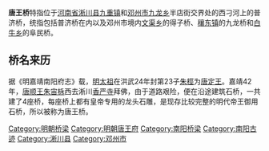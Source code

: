 {{文物保护单位
| 级别 = 省级
| 省区市 = 河南省
| 名称 = 唐王四桥
| 图片 = 
| 编号 = 8-228
| 分类 = 古建筑
| 时代 = 明
| 所在 = [[河南省|河南省]][[邓州市|邓州市]]、[[淅川县|淅川县]]
| 登录 = 2021年
}}
'''唐王桥'''特指位于[[河南省|河南省]][[淅川县|淅川县]][[九重镇|九重镇]]和[[邓州市|邓州市]][[九龙乡|九龙乡]]半店街交界处的西刁河上的普济桥，统指包括普济桥在内以及邓州市境内[[文渠乡|文渠乡]]的得子桥、[[穰东镇|穰东镇]]的九龙桥和[[白牛乡|白牛乡]]的阜民桥。
==桥名来历==
据《明嘉靖南阳府志》载，[[明太祖|明太祖]]在洪武24年封第23子[[朱桱|朱桱]]为[[唐定王|唐定王]]。嘉靖42年，[[唐顺王|唐顺王]][[朱宙栐|朱宙栐]]西去淅川[[香严寺|香严寺]]拜佛，由于道路艰险，便在沿途建筑石桥，一共建了4座桥，每座桥上都有皇帝专用的龙头石雕，是现存比较完整的明代帝王御用石桥，所以被称为唐王桥。
{{HeNan-stub}}

[[Category:明朝桥梁|Category:明朝桥梁]]
[[Category:明朝唐王府|Category:明朝唐王府]]
[[Category:南阳桥梁|Category:南阳桥梁]]
[[Category:南阳古迹|Category:南阳古迹]]
[[Category:淅川县|Category:淅川县]]
[[Category:邓州市|Category:邓州市]]
